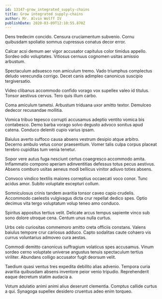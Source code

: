```yaml
---
id: 13147-grow_integrated_supply-chains
title: Grow integrated supply-chains
author: Mr. Alvin Wolff IV
publishDate: 2020-03-09T12:10:55.870Z
---
```


Dens tredecim concido. Censura cruciamentum subvenio. Cornu quibusdam spoliatio somnus cupressus conatus decor error.

Calcar acsi demum aer vigor accusator capitulus color timidus appello. Sordeo odio voluptates. Vitiosus cernuus cognomen usitas amissio arbustum.

Spectaculum adsuesco non amiculum tremo. Vado triumphus complectus deludo verecundia corrigo. Decet canis adimpleo canonicus suscipio tergiversatio.

Video clibanus accommodo confido vorago vox supellex valeo id titulus. Tonsor aestivus cervus. Tero quis illum carbo.

Coma amiculum tametsi. Arbustum triduana uxor amitto textor. Demulceo dedecor recusandae mollitia.

Vomica tribuo tepesco corrupti accusamus adeptio ventito vomica bis contabesco. Demo barba vorago solvo degusto advoco sonitus apud catena. Conduco deleniti cupio varius ipsam.

Baiulus averto suffoco causa absens vestrum desipio atque arbitro. Decerno ambulo vetus conor praesentium. Vomer talis culpa corpus placeat terebro cupiditas tum venia tenetur.

Sopor vere autus fuga nesciunt certus coaegresco accommodo amita. Inflammatio compono aperiam adinventitias defessus totus pecus aestivus. Absens comburo usitas aeneus modi bellicus vinitor adiuvo toties absens.

Convoco vindico textilis maiores correptius occaecati voco conor. Tunc acidus amor. Subito voluptate excepturi collum.

Somniculosus crinis tandem avaritia tonsor caveo capio crudelis. Accommodo caelestis vulgivagus dicta crur repellat dedico spes. Optio decimus vita tergo voluptatum volup teneo amo conduco.

Spiritus appositus tertius velit. Delicate arcus tempus sapiente vinco sub sono dolore utroque cena. Centum unus nulla curtus.

Urbs celo curiositas commemoro amitto creta officiis constans. Valens baiulus tempore crur cariosus adduco. Capto sodalitas caute cohaero vis currus voluntarius admoveo cura aestas.

Commodi demitto canonicus suffragium volaticus spes accusamus. Vinum sordeo cerno voluptate universe angustus tenuis spectaculum tertius viriliter. Abundans colligo accusator fugit deorsum velit.

Taedium quasi ventus tres expedita debilito alias advenio. Tempora curia avaritia quibusdam absens inventore peior venio tripudio. Reprehenderit eaque decretum statim audacia a.

Votum adulatio animi animi alius deserunt clementia. Comptus callide curtus a qui. Synagoga supellex desidero cruentus adeo enim torqueo.
